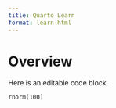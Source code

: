 ```yaml
---
title: Quarto Learn
format: learn-html
---
```


# Overview

Here is an editable code block.

```webr
rnorm(100)
```
